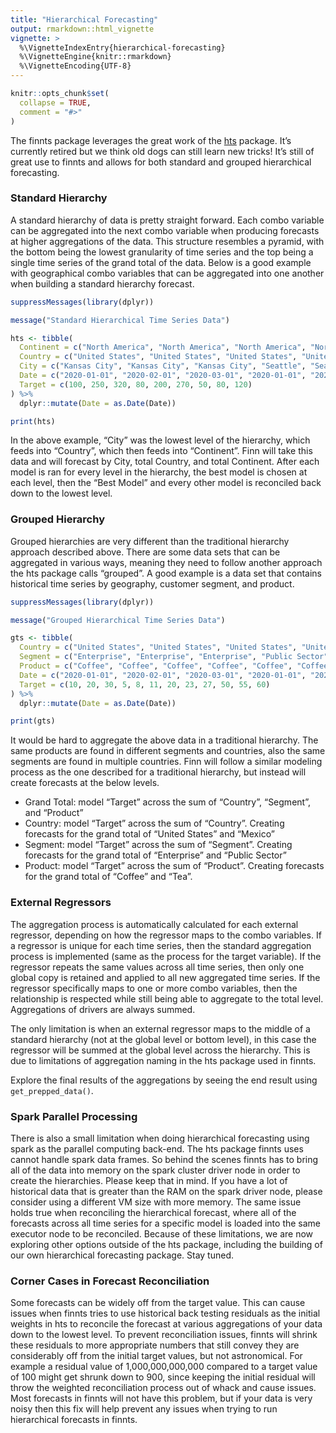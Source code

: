 ```yaml
---
title: "Hierarchical Forecasting"
output: rmarkdown::html_vignette
vignette: >
  %\VignetteIndexEntry{hierarchical-forecasting}
  %\VignetteEngine{knitr::rmarkdown}
  %\VignetteEncoding{UTF-8}
---
```


```r
knitr::opts_chunk$set(
  collapse = TRUE,
  comment = "#>"
)
```

The finnts package leverages the great work of the [hts](https://pkg.earo.me/hts/) package. It's currently retired but we think old dogs can still learn new tricks! It's still of great use to finnts and allows for both standard and grouped hierarchical forecasting.

### Standard Hierarchy

A standard hierarchy of data is pretty straight forward. Each combo variable can be aggregated into the next combo variable when producing forecasts at higher aggregations of the data. This structure resembles a pyramid, with the bottom being the lowest granularity of time series and the top being a single time series of the grand total of the data. Below is a good example with geographical combo variables that can be aggregated into one another when building a standard hierarchy forecast.

```r
suppressMessages(library(dplyr))

message("Standard Hierarchical Time Series Data")

hts <- tibble(
  Continent = c("North America", "North America", "North America", "North America", "North America", "North America", "North America", "North America", "North America"),
  Country = c("United States", "United States", "United States", "United States", "United States", "United States", "Mexico", "Mexico", "Mexico"),
  City = c("Kansas City", "Kansas City", "Kansas City", "Seattle", "Seattle", "Seattle", "Mexico City", "Mexico City", "Mexico City"),
  Date = c("2020-01-01", "2020-02-01", "2020-03-01", "2020-01-01", "2020-02-01", "2020-03-01", "2020-01-01", "2020-02-01", "2020-03-01"),
  Target = c(100, 250, 320, 80, 200, 270, 50, 80, 120)
) %>%
  dplyr::mutate(Date = as.Date(Date))

print(hts)
```

In the above example, "City" was the lowest level of the hierarchy, which feeds into "Country", which then feeds into "Continent". Finn will take this data and will forecast by City, total Country, and total Continent. After each model is ran for every level in the hierarchy, the best model is chosen at each level, then the "Best Model" and every other model is reconciled back down to the lowest level.

### Grouped Hierarchy

Grouped hierarchies are very different than the traditional hierarchy approach described above. There are some data sets that can be aggregated in various ways, meaning they need to follow another approach the hts package calls "grouped". A good example is a data set that contains historical time series by geography, customer segment, and product.

```r
suppressMessages(library(dplyr))

message("Grouped Hierarchical Time Series Data")

gts <- tibble(
  Country = c("United States", "United States", "United States", "United States", "United States", "United States", "Mexico", "Mexico", "Mexico", "Mexico", "Mexico", "Mexico"),
  Segment = c("Enterprise", "Enterprise", "Enterprise", "Public Sector", "Public Sector", "Public Sector", "Enterprise", "Enterprise", "Enterprise", "Enterprise", "Enterprise", "Enterprise"),
  Product = c("Coffee", "Coffee", "Coffee", "Coffee", "Coffee", "Coffee", "Coffee", "Coffee", "Coffee", "Tea", "Tea", "Tea"),
  Date = c("2020-01-01", "2020-02-01", "2020-03-01", "2020-01-01", "2020-02-01", "2020-03-01", "2020-01-01", "2020-02-01", "2020-03-01", "2020-01-01", "2020-02-01", "2020-03-01"),
  Target = c(10, 20, 30, 5, 8, 11, 20, 23, 27, 50, 55, 60)
) %>%
  dplyr::mutate(Date = as.Date(Date))

print(gts)
```

It would be hard to aggregate the above data in a traditional hierarchy. The same products are found in different segments and countries, also the same segments are found in multiple countries. Finn will follow a similar modeling process as the one described for a traditional hierarchy, but instead will create forecasts at the below levels.

-   Grand Total: model "Target" across the sum of "Country", "Segment", and "Product"
-   Country: model "Target" across the sum of "Country". Creating forecasts for the grand total of "United States" and "Mexico"
-   Segment: model "Target" across the sum of "Segment". Creating forecasts for the grand total of "Enterprise" and "Public Sector"
-   Product: model "Target" across the sum of "Product". Creating forecasts for the grand total of "Coffee" and "Tea".

### External Regressors

The aggregation process is automatically calculated for each external regressor, depending on how the regressor maps to the combo variables. If a regressor is unique for each time series, then the standard aggregation process is implemented (same as the process for the target variable). If the regressor repeats the same values across all time series, then only one global copy is retained and applied to all new aggregated time series. If the regressor specifically maps to one or more combo variables, then the relationship is respected while still being able to aggregate to the total level. Aggregations of drivers are always summed. 

The only limitation is when an external regressor maps to the middle of a standard hierarchy (not at the global level or bottom level), in this case the regressor will be summed at the global level across the hierarchy. This is due to limitations of aggregation naming in the hts package used in finnts.

Explore the final results of the aggregations by seeing the end result using `get_prepped_data()`.

### Spark Parallel Processing

There is also a small limitation when doing hierarchical forecasting using spark as the parallel computing back-end. The hts package finnts uses cannot handle spark data frames. So behind the scenes finnts has to bring all of the data into memory on the spark cluster driver node in order to create the hierarchies. Please keep that in mind. If you have a lot of historical data that is greater than the RAM on the spark driver node, please consider using a different VM size with more memory. The same issue holds true when reconciling the hierarchical forecast, where all of the forecasts across all time series for a specific model is loaded into the same executor node to be reconciled. Because of these limitations, we are now exploring other options outside of the hts package, including the building of our own hierarchical forecasting package. Stay tuned.

### Corner Cases in Forecast Reconciliation

Some forecasts can be widely off from the target value. This can cause issues when finnts tries to use historical back testing residuals as the initial weights in hts to reconcile the forecast at various aggregations of your data down to the lowest level. To prevent reconciliation issues, finnts will shrink these residuals to more appropriate numbers that still convey they are considerably off from the initial target values, but not astronomical. For example a residual value of 1,000,000,000,000 compared to a target value of 100 might get shrunk down to 900, since keeping the initial residual will throw the weighted reconciliation process out of whack and cause issues. Most forecasts in finnts will not have this problem, but if your data is very noisy then this fix will help prevent any issues when trying to run hierarchical forecasts in finnts. 
